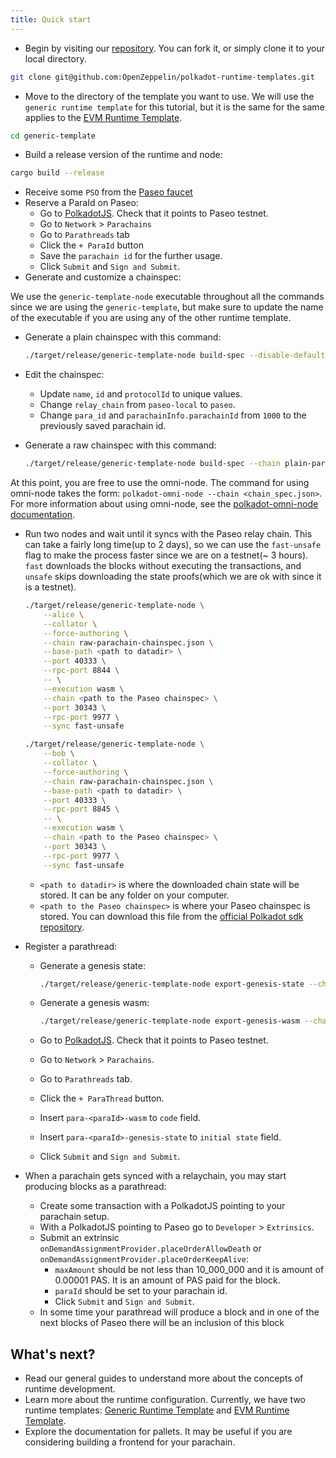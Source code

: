 ```yaml
---
title: Quick start
---
```


* Begin by visiting our [repository](https://github.com/OpenZeppelin/polkadot-runtime-templates). You can fork it, or simply clone it to your local directory.
```bash
git clone git@github.com:OpenZeppelin/polkadot-runtime-templates.git
```
* Move to the directory of the template you want to use. We will use the `generic runtime template` for this tutorial, but it is the same for the same applies to the [EVM Runtime Template](runtimes/evm).
```bash
cd generic-template
```
* Build a release version of the runtime and node:
```bash
cargo build --release
```
* Receive some `PSO` from the [Paseo faucet](https://paritytech.github.io/polkadot-testnet-faucet/)
* Reserve a ParaId on Paseo:
  * Go to [PolkadotJS](https://polkadot.js.org/apps). Check that it points to Paseo testnet.
  * Go to `Network` > `Parachains`
  * Go to `Parathreads` tab
  * Click the `+ ParaId` button
  * Save the `parachain id` for the further usage.
  * Click `Submit` and `Sign and Submit`.
* Generate and customize a chainspec:

<Callout>


We use the `generic-template-node` executable throughout all the commands since we are using the `generic-template`, but make sure to update the name of the executable if you are using any of the other runtime template.

</Callout>

* Generate a plain chainspec with this command:

  ```bash
  ./target/release/generic-template-node build-spec --disable-default-bootnode > plain-parachain-chainspec.json
  ```
* Edit the chainspec:
  * Update `name`, `id` and `protocolId` to unique values.
  * Change `relay_chain` from `paseo-local` to `paseo`.
  * Change `para_id` and `parachainInfo.parachainId` from `1000` to the previously saved parachain id.
* Generate a raw chainspec with this command:

  ```bash
  ./target/release/generic-template-node build-spec --chain plain-parachain-chainspec.json --disable-default-bootnode --raw > raw-parachain-chainspec.json
  ```

<Callout>


At this point, you are free to use the omni-node. The command for using omni-node takes the form: `polkadot-omni-node --chain <chain_spec.json>`. For more information about using omni-node, see the [polkadot-omni-node documentation](https://docs.polkadot.com/develop/toolkit/parachains/polkadot-omni-node/).

</Callout>

* Run two nodes and wait until it syncs with the Paseo relay chain. This can take a fairly long time(up to 2 days), so we can use the `fast-unsafe` flag to make the process faster since we are on a testnet(~ 3 hours). `fast` downloads the blocks without executing the transactions, and `unsafe` skips downloading the state proofs(which we are ok with since it is a testnet).

  ```bash
  ./target/release/generic-template-node \
      --alice \
      --collator \
      --force-authoring \
      --chain raw-parachain-chainspec.json \
      --base-path <path to datadir> \
      --port 40333 \
      --rpc-port 8844 \
      -- \
      --execution wasm \
      --chain <path to the Paseo chainspec> \
      --port 30343 \
      --rpc-port 9977 \
      --sync fast-unsafe
  ```

  ```bash
  ./target/release/generic-template-node \
      --bob \
      --collator \
      --force-authoring \
      --chain raw-parachain-chainspec.json \
      --base-path <path to datadir> \
      --port 40333 \
      --rpc-port 8845 \
      -- \
      --execution wasm \
      --chain <path to the Paseo chainspec> \
      --port 30343 \
      --rpc-port 9977 \
      --sync fast-unsafe
  ```
  * `<path to datadir>` is where the downloaded chain state will be stored. It can be any folder on your computer.
  * `<path to the Paseo chainspec>` is where your Paseo chainspec is stored. You can download this file from the [official Polkadot sdk repository](https://github.com/paritytech/polkadot-sdk/blob/release-polkadot-v1.10.0/polkadot/node/service/chain-specs/paseo.json).
* Register a parathread:
  * Generate a genesis state:

    ```bash
    ./target/release/generic-template-node export-genesis-state --chain raw-parachain-chainspec.json para-<paraId>-genesis-state
    ```
  * Generate a genesis wasm:

    ```bash
    ./target/release/generic-template-node export-genesis-wasm --chain raw-parachain-chainspec.json para-<paraId>-wasm
    ```
  * Go to [PolkadotJS](https://polkadot.js.org/apps). Check that it points to Paseo testnet.
  * Go to `Network` > `Parachains`.
  * Go to `Parathreads` tab.
  * Click the `+ ParaThread` button.
  * Insert `para-<paraId>-wasm` to `code` field.
  * Insert `para-<paraId>-genesis-state` to `initial state` field.
  * Click `Submit` and `Sign and Submit`.
* When a parachain gets synced with a relaychain, you may start producing blocks as a parathread:
  * Create some transaction with a PolkadotJS pointing to your parachain setup.
  * With a PolkadotJS pointing to Paseo go to `Developer` > `Extrinsics`.
  * Submit an extrinsic `onDemandAssignmentProvider.placeOrderAllowDeath` or `onDemandAssignmentProvider.placeOrderKeepAlive`:
    * `maxAmount` should be not less than 10_000_000 and it is amount of 0.00001 PAS. It is an amount of PAS paid for the block.
    * `paraId` should be set to your parachain id.
    * Click `Submit` and `Sign and Submit`.
  * In some time your parathread will produce a block and in one of the next blocks of Paseo there will be an inclusion of this block

## What's next?

* Read our general guides to understand more about the concepts of runtime development.
* Learn more about the runtime configuration. Currently, we have two runtime templates: [Generic Runtime Template](runtimes/generic) and [EVM Runtime Template](runtimes/evm).
* Explore the documentation for pallets. It may be useful if you are considering building a frontend for your parachain.

